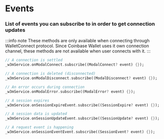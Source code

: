 # Events

### List of events you can subscribe to in order to get connection updates

:::info note
These methods are only available when connecting through WalletConnect protocol.
Since Coinbase Wallet uses it own connection channel, these methods are not available when user connects with it.
:::

```dart
// A connection is settled
_w3mService.onModalConnect.subscribe((ModalConnect? event) {});
```

```dart
// A connection is deleted (disconnected)
_w3mService.onModalDisconnect.subscribe((ModalDisconnect? event) {});
```

```dart
// An error occurs during connection
_w3mService.onModalError.subscribe((ModalError? event) {});
```

```dart
// A session expires
_w3mService.onSessionExpireEvent.subscribe((SessionExpire? event) {});
```

```dart
// A session data is updated
_w3mService.onSessionUpdateEvent.subscribe((SessionUpdate? event) {});
```

```dart
// A request event is happening
_w3mService.onSessionEventEvent.subscribe((SessionEvent? event) {});
```
